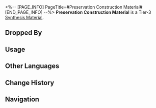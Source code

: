 <%-- [PAGE_INFO]
PageTitle=#Preservation Construction Material#
[END_PAGE_INFO] --%>
{{Item Infobox
|id          = 182004
|image       = Item Preservation Construction Material.png
|type        = Synthesis Material
|invCategory = Other Materials
|rarity      = 3
|effect      = Tier 3 Synthesis Material
|description = Construction materials that seem to possess the power of Preservation.<br />When mixed with water it forms a paste, when exposed to air it turns rock-hard.<br />Please do not use together with Solid Water.
|source1     = [[Corridor of Fading Echoes: Everwinter Shadewalkers or other enemies]]
}}
{{Description|''"I regret to say that Intelligentsia Guild's research on the material used to build the Subspace Crystalline Barrier by Amber Lord still needs time to reveal its nature."''<br />''"I'm sure it's not cement &mdash; am I right, Taravan?"''}}
'''Preservation Construction Material''' is a Tier-3 [[Synthesis Material]].

==Dropped By==
{{Dropped By}}

==Usage==
{{Craft Usage}}

==Other Languages==
{{Other Languages
|en   = Preservation Construction Material
|zhs  = 存护筑材
|zht  = 存護建材
|ja   = 存護の建材
|ko   = 보존의 건축 자재
|es   = Materiales de construcción de la Conservación
|fr   = Matériaux de construction de la Préservation
|ru   = Строительный материал Сохранения
|th   = Preservation Construction Material
|vi   = Vật Liệu Bảo Vệ
|de   = Baumaterial der Bewahrung
|id   = Preservation Construction Material
|pt   = Material de Construção - Preservação
}}

==Change History==
{{Change History|2.0}}

==Navigation==
{{Synthesis Material Navbox}}
